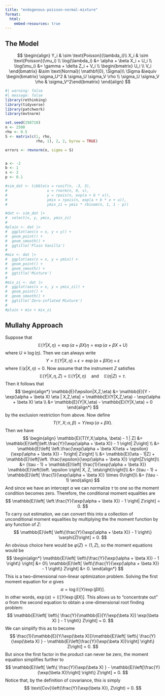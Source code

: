 ```yaml
---
title: "endogenous-poisson-normal-mixture"
format: 
  html:
    embed-resources: true
---
```


## The Model 
$$
\begin{align}
Y_i & \sim \text{Poisson}(\lambda_i)\\
X_i & \sim \text{Poisson}(\mu_i) \\
\log(\lambda_i) &= \alpha + \beta X_i + U_i \\
\log(\mu_i) &= \gamma + \delta Z_i + V_i \\
\begin{bmatrix}
U_i \\ V_i
\end{bmatrix} &\sim \text{Normal}( \mathbf{0}, \Sigma)\\
\Sigma &\equiv 
\begin{bmatrix} \sigma_U^2 & \sigma_U \sigma_V \rho \\
\sigma_U \sigma_V \rho & \sigma_V^2\end{bmatrix}
\end{align}
$$
```r
#| warning: false
#| message: false
library(rethinking)
library(tidyverse)
library(patchwork)
library(mvtnorm)

set.seed(298710)
n <- 2500
rho <- 0.5 
S <- matrix(c(1, rho, 
              rho, 1), 2, 2, byrow = TRUE)

errors <- rmvnorm(n, sigma = S)


a <- -2
b <- 1
s <- 2
p <- 0.1

#sim_dat <- tibble(x = runif(n, -3, 3),
#                  u = rnorm(n, 0, s), 
#                  y = rpois(n, exp(a + b * x)), 
#                  ymix = rpois(n, exp(a + b * x + u)),
#                  ymix_zi = ymix * rbinom(n, 1, 1 - p))

#dat <- sim_dat |> 
#  select(x, y, ymix, ymix_zi)
#
#plain <- dat |> 
#  ggplot(aes(x = x, y = y)) +
#  geom_point() +
#  geom_smooth() +
#  ggtitle('Plain Vanilla')
#
#mix <- dat |> 
#  ggplot(aes(x = x, y = ymix)) +
#  geom_point() +
#  geom_smooth() +
#  ggtitle('Mixture')
#
#mix_zi <- dat |> 
#  ggplot(aes(x = x, y = ymix_zi)) +
#  geom_point() +
#  geom_smooth() +
#  ggtitle('Zero-inflated Mixture')
#
#plain + mix + mix_zi
```

## Mullahy Approach

Suppose that
$$
\mathbb{E}(Y|X,\eta) = \exp(\alpha + \beta X) \eta = \exp(\alpha + \beta X + U)
$$
where $U \equiv \log(\eta)$. Then we can always write 
$$
Y = \mathbb{E}(Y|X,\eta) + \epsilon = \exp(\alpha + \beta X) \eta + \epsilon
$$
where $\mathbb{E}(\epsilon|X,\eta) = 0$. Now assume that the instrument $Z$ satisfies
$$
\mathbb{E}(Y|X,\eta,Z) = \mathbb{E}(Y|X,\eta) \quad \text{and} \quad \mathbb{E}(\eta|Z) = \tau.
$$
Then it follows that 
$$
\begin{align*}
\mathbb{E}(\epsilon|X,Z,\eta) &= \mathbb{E}[Y - \exp(\alpha + \beta X) \eta | X,Z,\eta] = \mathbb{E}(Y|X,Z,\eta) - \exp(\alpha + \beta X) \eta \\
&= \mathbb{E}(Y|X,\eta) - \mathbb{E}(Y|X,\eta) = 0
\end{align*}
$$
by the exclusion restriction from above. Now define
$$
T(Y,X;\alpha, \beta) = Y / \exp(\alpha + \beta X).
$$
Then we have
$$
\begin{align}
\mathbb{E}[T(Y,X;\alpha, \beta) - 1 | Z] &= \mathbb{E}\left[\left.\frac{Y}{\exp(\alpha + \beta X)}  - 1 \right| Z\right] \\
&= \mathbb{E}\left[ \left.\frac{\exp(\alpha + \beta X)\eta + \epsilon}{\exp(\alpha + \beta X)} - 1\right| Z\right] \\
&= \mathbb{E}[\eta - 1|Z] + \mathbb{E}\left[\left. \frac{\epsilon}{\exp(\alpha + \beta X)} \right|Z\right]\\
&= (\tau - 1) + \mathbb{E}\left[ \frac{1}{\exp(\alpha + \beta X)} \mathbb{E}\left(\left. \epsilon \right| X, Z, \eta\right)\right]\\
&= (\tau - 1) + \mathbb{E}\left[ \frac{1}{\exp(\alpha + \beta X)} \times 0\right]\\
&= (\tau - 1)
\end{align}
$$
And since we have an intercept $\alpha$ we can normalize $\tau$ to one so the moment condition becomes zero. Therefore, the conditional moment equalities are
$$
\mathbb{E}\left[ \left.\frac{Y}{\exp(\alpha + \beta X)} - 1 \right| Z\right] = 0.
$$
To carry out estimation, we can convert this into a collection of unconditional moment equalities by multiplying the the moment function by any function of $Z$:
$$
\mathbb{E}\left[ \left\{\frac{Y}{\exp(\alpha + \beta X)} - 1 \right\} \varphi(Z)\right] = 0.
$$
An obvious choice here would be $\varphi(Z) = (1, Z)$, so the moment equations would be
$$
\begin{align*}
\mathbb{E}\left[ \left\{\frac{Y}{\exp(\alpha + \beta X)} - 1 \right\} \right] &= 0\\
\mathbb{E}\left[ \left\{\frac{Y}{\exp(\alpha + \beta X)} - 1 \right\} Z\right] &= 0.
\end{align*}
$$
This is a two-dimensional non-linear optimization problem. Solving the first moment equation for $\alpha$ gives
$$
\alpha = \log \mathbb{E}[Y / \exp(\beta X)].
$$
In other words, $\exp(\alpha) = \mathbb{E}[Y/\exp(\beta X)]$. This allows us to "concentrate out" $\alpha$ from the second equation to obtain a one-dimensional root finding problem:
$$
\mathbb{E}\left[ \left\{ \frac{Y}{\mathbb{E}[Y/\exp(\beta X)] \exp(\beta X) } - 1 \right\} Z\right] = 0.
$$
We can simplify this as to become
$$
\frac{1}{\mathbb{E}[Y/\exp(\beta X)]}\mathbb{E}\left[ \left\{ \frac{Y}{\exp(\beta X) } - \mathbb{E}\left[\frac{Y}{\exp(\beta X)}\right] \right\} Z\right] = 0.
$$
But since the first factor in the product can never be zero, the moment equation simplifies further to
$$
\mathbb{E}\left[ \left\{ \frac{Y}{\exp(\beta X) } - \mathbb{E}\left[\frac{Y}{\exp(\beta X)}\right] \right\} Z\right] = 0.
$$
Notice that, by the definition of covariance, this is simply
$$
\text{Cov}\left(\frac{Y}{\exp(\beta X)}, Z\right) = 0.
$$






















